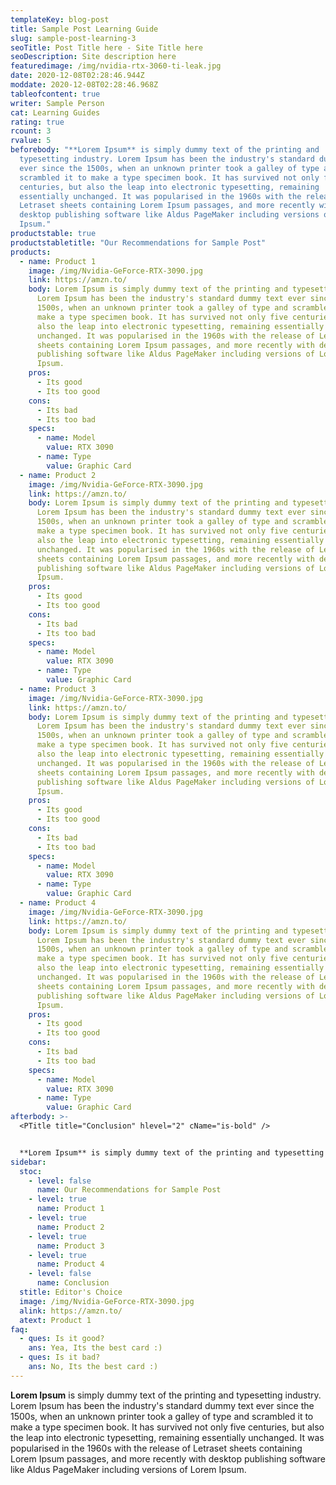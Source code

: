 ```yaml
---
templateKey: blog-post
title: Sample Post Learning Guide
slug: sample-post-learning-3
seoTitle: Post Title here - Site Title here
seoDescription: Site description here
featuredimage: /img/nvidia-rtx-3060-ti-leak.jpg
date: 2020-12-08T02:28:46.944Z
moddate: 2020-12-08T02:28:46.968Z
tableofcontent: true
writer: Sample Person
cat: Learning Guides
rating: true
rcount: 3
rvalue: 5
beforebody: "**Lorem Ipsum** is simply dummy text of the printing and
  typesetting industry. Lorem Ipsum has been the industry's standard dummy text
  ever since the 1500s, when an unknown printer took a galley of type and
  scrambled it to make a type specimen book. It has survived not only five
  centuries, but also the leap into electronic typesetting, remaining
  essentially unchanged. It was popularised in the 1960s with the release of
  Letraset sheets containing Lorem Ipsum passages, and more recently with
  desktop publishing software like Aldus PageMaker including versions of Lorem
  Ipsum."
productstable: true
productstabletitle: "Our Recommendations for Sample Post"
products:
  - name: Product 1
    image: /img/Nvidia-GeForce-RTX-3090.jpg
    link: https://amzn.to/
    body: Lorem Ipsum is simply dummy text of the printing and typesetting industry.
      Lorem Ipsum has been the industry's standard dummy text ever since the
      1500s, when an unknown printer took a galley of type and scrambled it to
      make a type specimen book. It has survived not only five centuries, but
      also the leap into electronic typesetting, remaining essentially
      unchanged. It was popularised in the 1960s with the release of Letraset
      sheets containing Lorem Ipsum passages, and more recently with desktop
      publishing software like Aldus PageMaker including versions of Lorem
      Ipsum.
    pros:
      - Its good
      - Its too good
    cons:
      - Its bad
      - Its too bad
    specs:
      - name: Model
        value: RTX 3090
      - name: Type
        value: Graphic Card
  - name: Product 2
    image: /img/Nvidia-GeForce-RTX-3090.jpg
    link: https://amzn.to/
    body: Lorem Ipsum is simply dummy text of the printing and typesetting industry.
      Lorem Ipsum has been the industry's standard dummy text ever since the
      1500s, when an unknown printer took a galley of type and scrambled it to
      make a type specimen book. It has survived not only five centuries, but
      also the leap into electronic typesetting, remaining essentially
      unchanged. It was popularised in the 1960s with the release of Letraset
      sheets containing Lorem Ipsum passages, and more recently with desktop
      publishing software like Aldus PageMaker including versions of Lorem
      Ipsum.
    pros:
      - Its good
      - Its too good
    cons:
      - Its bad
      - Its too bad
    specs:
      - name: Model
        value: RTX 3090
      - name: Type
        value: Graphic Card
  - name: Product 3
    image: /img/Nvidia-GeForce-RTX-3090.jpg
    link: https://amzn.to/
    body: Lorem Ipsum is simply dummy text of the printing and typesetting industry.
      Lorem Ipsum has been the industry's standard dummy text ever since the
      1500s, when an unknown printer took a galley of type and scrambled it to
      make a type specimen book. It has survived not only five centuries, but
      also the leap into electronic typesetting, remaining essentially
      unchanged. It was popularised in the 1960s with the release of Letraset
      sheets containing Lorem Ipsum passages, and more recently with desktop
      publishing software like Aldus PageMaker including versions of Lorem
      Ipsum.
    pros:
      - Its good
      - Its too good
    cons:
      - Its bad
      - Its too bad
    specs:
      - name: Model
        value: RTX 3090
      - name: Type
        value: Graphic Card
  - name: Product 4
    image: /img/Nvidia-GeForce-RTX-3090.jpg
    link: https://amzn.to/
    body: Lorem Ipsum is simply dummy text of the printing and typesetting industry.
      Lorem Ipsum has been the industry's standard dummy text ever since the
      1500s, when an unknown printer took a galley of type and scrambled it to
      make a type specimen book. It has survived not only five centuries, but
      also the leap into electronic typesetting, remaining essentially
      unchanged. It was popularised in the 1960s with the release of Letraset
      sheets containing Lorem Ipsum passages, and more recently with desktop
      publishing software like Aldus PageMaker including versions of Lorem
      Ipsum.
    pros:
      - Its good
      - Its too good
    cons:
      - Its bad
      - Its too bad
    specs:
      - name: Model
        value: RTX 3090
      - name: Type
        value: Graphic Card
afterbody: >-
  <PTitle title="Conclusion" hlevel="2" cName="is-bold" />


  **Lorem Ipsum** is simply dummy text of the printing and typesetting industry. Lorem Ipsum has been the industry's standard dummy text ever since the 1500s, when an unknown printer took a galley of type and scrambled it to make a type specimen book. It has survived not only five centuries, but also the leap into electronic typesetting, remaining essentially unchanged. It was popularised in the 1960s with the release of Letraset sheets containing Lorem Ipsum passages, and more recently with desktop publishing software like Aldus PageMaker including versions of Lorem Ipsum.
sidebar:
  stoc:
    - level: false
      name: Our Recommendations for Sample Post
    - level: true
      name: Product 1
    - level: true
      name: Product 2
    - level: true
      name: Product 3
    - level: true
      name: Product 4
    - level: false
      name: Conclusion
  stitle: Editor's Choice
  image: /img/Nvidia-GeForce-RTX-3090.jpg
  alink: https://amzn.to/
  atext: Product 1
faq:
  - ques: Is it good?
    ans: Yea, Its the best card :)
  - ques: Is it bad?
    ans: No, Its the best card :)
---
```


**Lorem Ipsum** is simply dummy text of the printing and typesetting industry. Lorem Ipsum has been the industry's standard dummy text ever since the 1500s, when an unknown printer took a galley of type and scrambled it to make a type specimen book. It has survived not only five centuries, but also the leap into electronic typesetting, remaining essentially unchanged. It was popularised in the 1960s with the release of Letraset sheets containing Lorem Ipsum passages, and more recently with desktop publishing software like Aldus PageMaker including versions of Lorem Ipsum.
